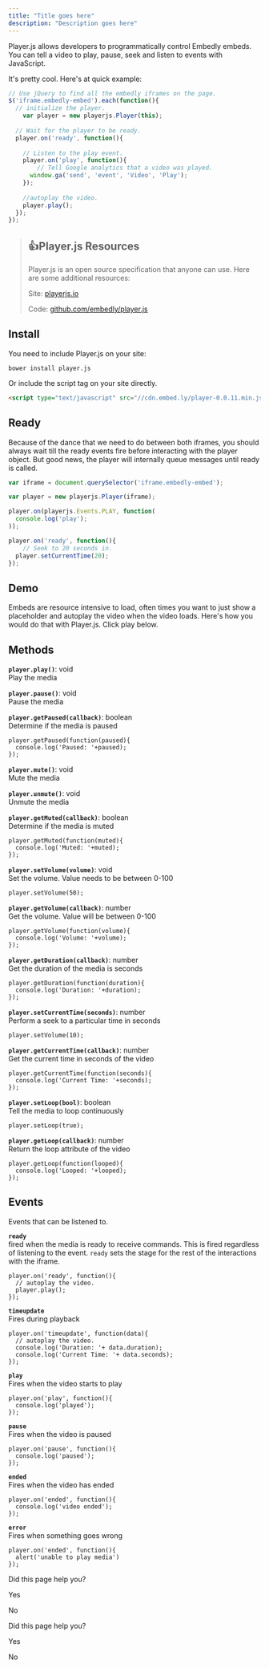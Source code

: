 ```yaml
---
title: "Title goes here"
description: "Description goes here"
---
```

Player.js allows developers to programmatically control Embedly embeds. You can tell a video to play, pause, seek and listen to events with JavaScript.

It's pretty cool. Here's at quick example:

```javascript
// Use jQuery to find all the embedly iframes on the page.
$('iframe.embedly-embed').each(function(){
  // initialize the player.
	var player = new playerjs.Player(this);
  
  // Wait for the player to be ready.
  player.on('ready', function(){
    
    // Listen to the play event.
    player.on('play', function(){
    	// Tell Google analytics that a video was played.
      window.ga('send', 'event', 'Video', 'Play');
    });
  
    //autoplay the video.
    player.play();
  });
});

```

> ## 👍Player.js Resources
> 
> Player.js is an open source specification that anyone can use. Here are some additional resources:
> 
> Site: [playerjs.io](http://playerjs.io/)
>   
> Code: [github.com/embedly/player.js](https://github.com/embedly/player.js)

## Install

You need to include Player.js on your site:

```
bower install player.js

```

Or include the script tag on your site directly.

```html
<script type="text/javascript" src="//cdn.embed.ly/player-0.0.11.min.js"></script>

```

## Ready

Because of the dance that we need to do between both iframes, you should always wait till the ready events fire before interacting with the player object. But good news, the player will internally queue messages until ready is called.

```javascript
var iframe = document.querySelector('iframe.embedly-embed');

var player = new playerjs.Player(iframe);

player.on(playerjs.Events.PLAY, function(
  console.log('play');
));

player.on('ready', function(){
	// Seek to 20 seconds in.
  player.setCurrentTime(20);
});

```

## Demo

Embeds are resource intensive to load, often times you want to just show a placeholder and autoplay the video when the video loads. Here's how you would do that with Player.js. Click play below.

## Methods

**`player.play()`**: void  
Play the media

**`player.pause()`**: void  
Pause the media

**`player.getPaused(callback)`**: boolean  
Determine if the media is paused

```
player.getPaused(function(paused){
  console.log('Paused: '+paused);
});

```

**`player.mute()`**: void  
Mute the media

**`player.unmute()`**: void  
Unmute the media

**`player.getMuted(callback)`**: boolean  
Determine if the media is muted

```
player.getMuted(function(muted){
  console.log('Muted: '+muted);
});

```

**`player.setVolume(volume)`**: void  
Set the volume. Value needs to be between 0-100

```
player.setVolume(50);

```

**`player.getVolume(callback)`**: number  
Get the volume. Value will be between 0-100

```
player.getVolume(function(volume){
  console.log('Volume: '+volume);
});

```

**`player.getDuration(callback)`**: number  
Get the duration of the media is seconds

```
player.getDuration(function(duration){
  console.log('Duration: '+duration);
});

```

**`player.setCurrentTime(seconds)`**: number  
Perform a seek to a particular time in seconds

```
player.setVolume(10);

```

**`player.getCurrentTime(callback)`**: number  
Get the current time in seconds of the video

```
player.getCurrentTime(function(seconds){
  console.log('Current Time: '+seconds);
});

```

**`player.setLoop(bool)`**: boolean  
Tell the media to loop continuously

```
player.setLoop(true);

```

**`player.getLoop(callback)`**: number  
Return the loop attribute of the video

```
player.getLoop(function(looped){
  console.log('Looped: '+looped);
});

```

## Events

Events that can be listened to.

**`ready`**  
fired when the media is ready to receive commands. This is fired regardless of listening to the event. `ready` sets the stage for the rest of the interactions with the iframe.

```
player.on('ready', function(){
  // autoplay the video.
  player.play();
});

```

**`timeupdate`**  
Fires during playback

```
player.on('timeupdate', function(data){
  // autoplay the video.
  console.log('Duration: '+ data.duration);
  console.log('Current Time: '+ data.seconds);
});

```

**`play`**  
Fires when the video starts to play

```
player.on('play', function(){
  console.log('played');
});

```

**`pause`**  
Fires when the video is paused

```
player.on('pause', function(){
  console.log('paused');
});

```

**`ended`**  
Fires when the video has ended

```
player.on('ended', function(){
  console.log('video ended');
});

```

**`error`**  
Fires when something goes wrong

```
player.on('ended', function(){
  alert('unable to play media')
});

```

Did this page help you?

Yes

No

Did this page help you?

Yes

No